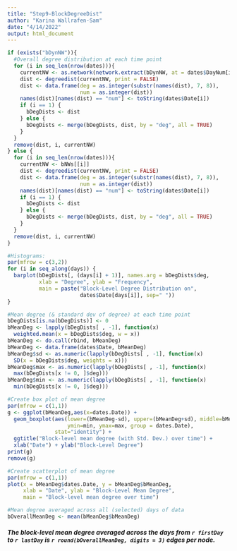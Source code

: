 ```yaml
---
title: "Step9-BlockDegreeDist"
author: "Karina Wallrafen-Sam"
date: "4/14/2022"
output: html_document
---
```


```r
if (exists("bDynNW")){
  #Overall degree distribution at each time point
  for (i in seq_len(nrow(dates))){
    currentNW <- as.network(network.extract(bDynNW, at = dates$DayNum[i]))
    dist <- degreedist(currentNW, print = FALSE)
    dist <- data.frame(deg = as.integer(substr(names(dist), 7, 8)),
                       num = as.integer(dist))
    names(dist)[names(dist) == "num"] <- toString(dates$Date[i])
    if (i == 1) {
      bDegDists <- dist
    } else {
      bDegDists <- merge(bDegDists, dist, by = "deg", all = TRUE)
    }
  }
  remove(dist, i, currentNW)
} else {
  for (i in seq_len(nrow(dates))){
    currentNW <- bNWs[[i]]
    dist <- degreedist(currentNW, print = FALSE)
    dist <- data.frame(deg = as.integer(substr(names(dist), 7, 8)),
                       num = as.integer(dist))
    names(dist)[names(dist) == "num"] <- toString(dates$Date[i])
    if (i == 1) {
      bDegDists <- dist
    } else {
      bDegDists <- merge(bDegDists, dist, by = "deg", all = TRUE)
    }
  }
  remove(dist, i, currentNW)
}

#Histograms:
par(mfrow = c(3,2))
for (i in seq_along(days)) {
  barplot(bDegDists[, (days[i] + 1)], names.arg = bDegDists$deg, 
          xlab = "Degree", ylab = "Frequency", 
          main = paste("Block-Level Degree Distribution on", 
                       dates$Date[days[i]], sep=" "))
}

#Mean degree (& standard dev of degree) at each time point
bDegDists[is.na(bDegDists)] <- 0 
bMeanDeg <- lapply(bDegDists[ , -1], function(x) 
  weighted.mean(x = bDegDists$deg, w = x))
bMeanDeg <- do.call(rbind, bMeanDeg)
bMeanDeg <- data.frame(dates$Date, bMeanDeg)
bMeanDeg$sd <- as.numeric(lapply(bDegDists[ , -1], function(x) 
  SD(x = bDegDists$deg, weights = x)))
bMeanDeg$max <- as.numeric(lapply(bDegDists[ , -1], function(x) 
  max(bDegDists[x != 0, ]$deg)))
bMeanDeg$min <- as.numeric(lapply(bDegDists[ , -1], function(x) 
  min(bDegDists[x != 0, ]$deg)))

#Create box plot of mean degree
par(mfrow = c(1,1))
g <- ggplot(bMeanDeg,aes(x=dates.Date)) + 
  geom_boxplot(aes(lower=(bMeanDeg-sd), upper=(bMeanDeg+sd), middle=bMeanDeg, 
                   ymin=min, ymax=max, group = dates.Date), 
               stat="identity") + 
  ggtitle("Block-level mean degree (with Std. Dev.) over time") +
  xlab("Date") + ylab("Block-Level Degree")
print(g)
remove(g)

#Create scatterplot of mean degree
par(mfrow = c(1,1))
plot(x = bMeanDeg$dates.Date, y = bMeanDeg$bMeanDeg, 
     xlab = "Date", ylab = "Block-Level Mean Degree",
     main = "Block-level mean degree over time")

#Mean degree averaged across all (selected) days of data
bOverallMeanDeg <- mean(bMeanDeg$bMeanDeg)
```

##### The block-level mean degree averaged across the days from `r firstDay` to `r lastDay` is `r round(bOverallMeanDeg, digits = 3)` edges per node.

